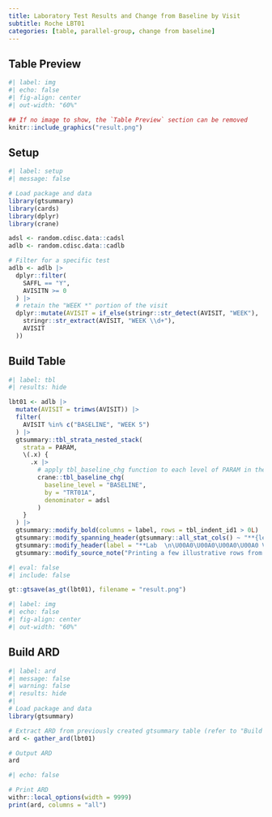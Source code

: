 ```yaml
---
title: Laboratory Test Results and Change from Baseline by Visit
subtitle: Roche LBT01
categories: [table, parallel-group, change from baseline] 
---
```


::: panel-tabset
## Table Preview

```r
#| label: img
#| echo: false
#| fig-align: center
#| out-width: "60%"

## If no image to show, the `Table Preview` section can be removed
knitr::include_graphics("result.png")
```

## Setup

```r
#| label: setup
#| message: false

# Load package and data
library(gtsummary)
library(cards)
library(dplyr)
library(crane)

adsl <- random.cdisc.data::cadsl
adlb <- random.cdisc.data::cadlb

# Filter for a specific test
adlb <- adlb |>
  dplyr::filter(
    SAFFL == "Y",
    AVISITN >= 0
  ) |>
  # retain the "WEEK *" portion of the visit
  dplyr::mutate(AVISIT = if_else(stringr::str_detect(AVISIT, "WEEK"),
    stringr::str_extract(AVISIT, "WEEK \\d+"),
    AVISIT
  ))
```



## Build Table

```r
#| label: tbl
#| results: hide

lbt01 <- adlb |>
  mutate(AVISIT = trimws(AVISIT)) |>
  filter(
    AVISIT %in% c("BASELINE", "WEEK 5")
  ) |>
  gtsummary::tbl_strata_nested_stack(
    strata = PARAM,
    \(.x) {
      .x |>
        # apply tbl_baseline_chg function to each level of PARAM in the data
        crane::tbl_baseline_chg(
          baseline_level = "BASELINE",
          by = "TRT01A",
          denominator = adsl
        )
    }
  ) |>
  gtsummary::modify_bold(columns = label, rows = tbl_indent_id1 > 0L) |>
  gtsummary::modify_spanning_header(gtsummary::all_stat_cols() ~ "**{level}**  \nN = {n}") |>
  gtsummary::modify_header(label = "**Lab  \n\U00A0\U00A0\U00A0\U00A0 Visit**") |>
  gtsummary::modify_source_note("Printing a few illustrative rows from the full table.")
```

```r
#| eval: false
#| include: false

gt::gtsave(as_gt(lbt01), filename = "result.png")
```

```r
#| label: img
#| echo: false
#| fig-align: center
#| out-width: "60%"
```

## Build ARD

```r
#| label: ard
#| message: false
#| warning: false
#| results: hide
#|
# Load package and data
library(gtsummary)

# Extract ARD from previously created gtsummary table (refer to "Build Table")
ard <- gather_ard(lbt01)

# Output ARD
ard
```

```r
#| echo: false

# Print ARD
withr::local_options(width = 9999)
print(ard, columns = "all")
```
:::

